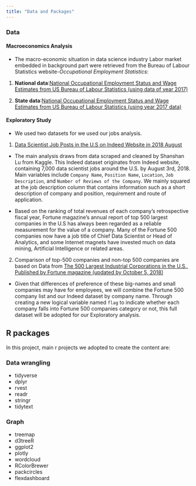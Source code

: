 ```yaml
---
title: "Data and Packages"
---
```


### Data {.tabset .tabset-fade .tabset-pills}

#### Macroeconomics Analysis

* The macro-economic situation in data science industry Labor market embedded in background part were retrieved from the Bureau of Labour Statistics website-*Occupational Employment Statistics*:

1. **National data**:[National Occupational Employment Status and Wage Estimates from US Bureau of Labour Statistics (using data of year 2017)](https://www.bls.gov/oes/tables.htm)

2. **State data**:[National Occupational Employment Status and Wage Estimates from US Bureau of Labour Statistics (using year 2017 data)](https://www.bls.gov/oes/tables.htm)


#### Exploratory Study  

*  We used two datasets for we used our jobs analysis.

1. [Data Scientist Job Posts in the U.S on Indeed Website in 2018 August](https://www.kaggle.com/sl6149/data-scientist-job-market-in-the-us#alldata.csv)

* The main analysis draws from data scraped and cleaned by Shanshan Lu from Kaggle. This Indeed dataset originates from Indeed website, containing 7,000 data scientist jobs around the U.S. by August 3rd, 2018. Main variables include `Company Name`, `Position Name`, `Location`, `Job Description`, and `Number of Reviews of the Company`. We mainly squared at the job description column that contains information such as a short description of company and position, requirement and route of application.

* Based on the ranking of total revenues of each company’s retrospective fiscal year, Fortune magazine's annual report of top 500 largest companies in the U.S has always been regarded as a reliable measurement for the value of a company. Many of the Fortune 500 companies now have a job title of Chief Data Scientist or Head of Analytics, and some Internet magnets have invested much on data mining, Artificial Intelligence or related areas.


2. Comparison of top-500 companies and non-top 500 companies are based on Data from [The 500 Largest Industrial Corporations in the U.S., Published by Fortune  magazine (updated by October 5, 2018)](https://catalog.data.gov/dataset/fortune-500-corporate-headquarters)

* Given that differences of preference of these big-names and small companies may have for employees, we will combine the Fortune 500 company list and our Indeed dataset by  company name. Through creating a new logical variable named `flag` to indicate whether each company falls into Fortune 500 companies category or not, this full dataset will be adopted for our Exploratory analysis. 


## R packages {.tabset .tabset-fade .tabset-pills}

In this project, main r projects we adopted to create the content are:

### Data wrangling
* tidyverse
* dplyr
* rvest
* readr
* stringr
* tidytext

### Graph

* treemap
* d3treeR
* ggplot2
* plotly
* wordcloud
* RColorBrewer
* packcircles
* flexdashboard
